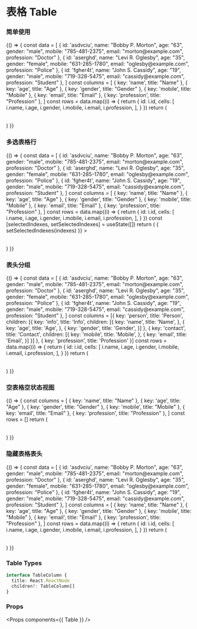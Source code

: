 
<Meta title="Table" component={Table} />

# 表格 Table

### 简单使用

<Preview>
  <Story name="Table">
    {() => {
      const data = [
        { id: 'asdvciu', name: "Bobby P. Morton", age: "63", gender: "male", mobile: "785-481-2375", email: "morton@example.com", profession: "Doctor" },
        { id: 'aserghd', name: "Levi R. Oglesby", age: "35", gender: "female", mobile: "631-285-1780", email: "oglesby@example.com", profession: "Police" },
        { id: 'fgher4t', name: "John S. Cassidy", age: "19", gender: "male", mobile: "719-328-5475", email: "cassidy@example.com", profession: "Student" },
      ]
      const columns = [
        { key: 'name', title: "Name" },
        { key: 'age', title: "Age" },
        { key: 'gender', title: "Gender" },
        { key: 'mobile', title: "Mobile" },
        { key: 'email', title: "Email" },
        { key: 'profession', title: "Profession" },
      ]
      const rows = data.map((i) => {
        return {
          id: i.id,
          cells: [
            i.name,
            i.age,
            i.gender,
            i.mobile,
            i.email,
            i.profession,
          ],
        }
      })
      return (
        <Table
          columns={columns}
          rows={rows}
        ></Table>
      )
    }}
  </Story>
</Preview>

### 多选表格行

<Preview>
  <Story name="Table with selection">
    {() => {
      const data = [
        { id: 'asdvciu', name: "Bobby P. Morton", age: "63", gender: "male", mobile: "785-481-2375", email: "morton@example.com", profession: "Doctor" },
        { id: 'aserghd', name: "Levi R. Oglesby", age: "35", gender: "female", mobile: "631-285-1780", email: "oglesby@example.com", profession: "Police" },
        { id: 'fgher4t', name: "John S. Cassidy", age: "19", gender: "male", mobile: "719-328-5475", email: "cassidy@example.com", profession: "Student" },
      ]
      const columns = [
        { key: 'name', title: "Name" },
        { key: 'age', title: "Age" },
        { key: 'gender', title: "Gender" },
        { key: 'mobile', title: "Mobile" },
        { key: 'email', title: "Email" },
        { key: 'profession', title: "Profession" },
      ]
      const rows = data.map((i) => {
        return {
          id: i.id,
          cells: [
            i.name,
            i.age,
            i.gender,
            i.mobile,
            i.email,
            i.profession,
          ],
        }
      })
      const [selectedIndexes, setSelectedIndexes] = useState([])
      return (
        <Table
          columns={columns}
          rows={rows}
          selectedIndexes={selectedIndexes}
          onSelected={(indexes) => { setSelectedIndexes(indexes) }}
        ></Table>
      )
    }}
  </Story>
</Preview>

### 表头分组

<Preview>
  <Story name="Table with grouping column">
    {() => {
      const data = [
        { id: 'asdvciu', name: "Bobby P. Morton", age: "63", gender: "male", mobile: "785-481-2375", email: "morton@example.com", profession: "Doctor" },
        { id: 'aserghd', name: "Levi R. Oglesby", age: "35", gender: "female", mobile: "631-285-1780", email: "oglesby@example.com", profession: "Police" },
        { id: 'fgher4t', name: "John S. Cassidy", age: "19", gender: "male", mobile: "719-328-5475", email: "cassidy@example.com", profession: "Student" },
      ]
      const columns = [{
        key: 'person',
        title: 'Person',
        children: [{
          key: 'info',
          title: 'Info',
          children: [{
            key: 'name',
            title: 'Name',
          }, {
            key: 'age',
            title: 'Age',
          }, {
            key: 'gender',
            title: 'Gender',
          }]
        }, {
          key: 'contact',
          title: 'Contact',
          children: [{
            key: 'mobile',
            title: 'Mobile',
          }, {
            key: 'email',
            title: 'Email',
          }]
        }]
      }, {
        key: 'profession',
        title: 'Profession'
      }]
      const rows = data.map((i) => {
        return {
          id: i.id,
          cells: [
            i.name,
            i.age,
            i.gender,
            i.mobile,
            i.email,
            i.profession,
          ],
        }
      })
      return (
        <Table
          columns={columns}
          rows={rows}
        ></Table>
      )
    }}
  </Story>
</Preview>

### 空表格空状态视图

<Preview>
  <Story name="Table with empty data">
    {() => {
      const columns = [
        { key: 'name', title: "Name" },
        { key: 'age', title: "Age" },
        { key: 'gender', title: "Gender" },
        { key: 'mobile', title: "Mobile" },
        { key: 'email', title: "Email" },
        { key: 'profession', title: "Profession" },
      ]
      const rows = []
      return (
        <Table
          columns={columns}
          rows={rows}
        ></Table>
      )
    }}
  </Story>
</Preview>

### 隐藏表格表头

<Preview>
  <Story name="Table hide header">
    {() => {
      const data = [
        { id: 'asdvciu', name: "Bobby P. Morton", age: "63", gender: "male", mobile: "785-481-2375", email: "morton@example.com", profession: "Doctor" },
        { id: 'aserghd', name: "Levi R. Oglesby", age: "35", gender: "female", mobile: "631-285-1780", email: "oglesby@example.com", profession: "Police" },
        { id: 'fgher4t', name: "John S. Cassidy", age: "19", gender: "male", mobile: "719-328-5475", email: "cassidy@example.com", profession: "Student" },
      ]
      const columns = [
        { key: 'name', title: "Name" },
        { key: 'age', title: "Age" },
        { key: 'gender', title: "Gender" },
        { key: 'mobile', title: "Mobile" },
        { key: 'email', title: "Email" },
        { key: 'profession', title: "Profession" },
      ]
      const rows = data.map((i) => {
        return {
          id: i.id,
          cells: [
            i.name,
            i.age,
            i.gender,
            i.mobile,
            i.email,
            i.profession,
          ],
        }
      })
      return (
        <Table
          columns={columns}
          rows={rows}
          hideHeader
        ></Table>
      )
    }}
  </Story>
</Preview>

### Table Types

```typescript
interface TableColumn {
  title: React.ReactNode
  children?: TableColumn[]
}
```

### Props

<Props components={{ Table }} />